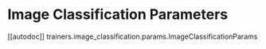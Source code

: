 # Image Classification Parameters

[[autodoc]] trainers.image_classification.params.ImageClassificationParams